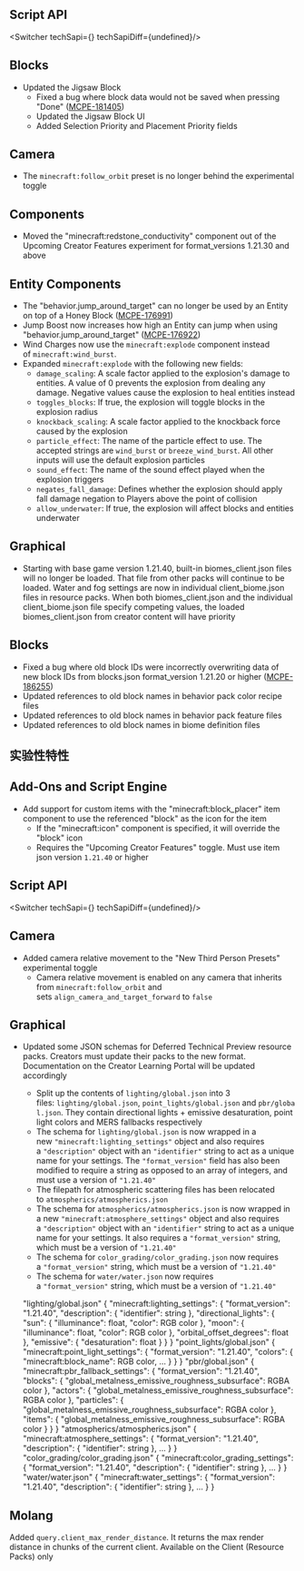 




## **Script API**

<Switcher techSapi={<TechSapiStable/>} techSapiDiff={undefined}/>

## Blocks

-   Updated the Jigsaw Block
    -   Fixed a bug where block data would not be saved when pressing "Done" ([MCPE-181405](https://bugs.mojang.com/browse/MCPE-181405))
    -   Updated the Jigsaw Block UI
    -   Added Selection Priority and Placement Priority fields

## Camera

-   The `minecraft:follow_orbit` preset is no longer behind the experimental toggle

## Components

-   Moved the "minecraft:redstone\_conductivity" component out of the Upcoming Creator Features experiment for format\_versions 1.21.30 and above

## Entity Components

-   The "behavior.jump\_around\_target" can no longer be used by an Entity on top of a Honey Block ([MCPE-176991](https://bugs.mojang.com/browse/MCPE-176991))
-   Jump Boost now increases how high an Entity can jump when using "behavior.jump\_around\_target" ([MCPE-176922](https://bugs.mojang.com/browse/MCPE-176922))
-   Wind Charges now use the `minecraft:explode` component instead of `minecraft:wind_burst`.
-   Expanded `minecraft:explode` with the following new fields:
    -   `damage_scaling`: A scale factor applied to the explosion's damage to entities. A value of 0 prevents the explosion from dealing any damage. Negative values cause the explosion to heal entities instead
    -   `toggles_blocks`: If true, the explosion will toggle blocks in the explosion radius
    -   `knockback_scaling`: A scale factor applied to the knockback force caused by the explosion
    -   `particle_effect`: The name of the particle effect to use. The accepted strings are `wind_burst` or `breeze_wind_burst`. All other inputs will use the default explosion particles
    -   `sound_effect`: The name of the sound effect played when the explosion triggers
    -   `negates_fall_damage`: Defines whether the explosion should apply fall damage negation to Players above the point of collision
    -   `allow_underwater`: If true, the explosion will affect blocks and entities underwater

## Graphical

-   Starting with base game version 1.21.40, built-in biomes\_client.json files will no longer be loaded. That file from other packs will continue to be loaded. Water and fog settings are now in individual client\_biome.json files in resource packs. When both biomes\_client.json and the individual client\_biome.json file specify competing values, the loaded biomes\_client.json from creator content will have priority

## Blocks

-   Fixed a bug where old block IDs were incorrectly overwriting data of new block IDs from blocks.json format\_version 1.21.20 or higher ([MCPE-186255](https://bugs.mojang.com/browse/MCPE-186255))
-   Updated references to old block names in behavior pack color recipe files
-   Updated references to old block names in behavior pack feature files
-   Updated references to old block names in biome definition files




<h2 className="experimental_divider">实验性特性</h2>




## Add-Ons and Script Engine

-   Add support for custom items with the "minecraft:block\_placer" item component to use the referenced "block" as the icon for the item
    -   If the "minecraft:icon" component is specified, it will override the "block" icon
    -   Requires the "Upcoming Creator Features" toggle. Must use item json version `1.21.40` or higher


## **Script API**

<Switcher techSapi={<TechSapiExp/>} techSapiDiff={undefined}/>

## Camera

-   Added camera relative movement to the "New Third Person Presets" experimental toggle
    -   Camera relative movement is enabled on any camera that inherits from `minecraft:follow_orbit` and sets `align_camera_and_target_forward` to `false`

## Graphical

-   Updated some JSON schemas for Deferred Technical Preview resource packs. Creators must update their packs to the new format. Documentation on the Creator Learning Portal will be updated accordingly
    -   Split up the contents of `lighting/global.json` into 3 files: `lighting/global.json`, `point_lights/global.json` and `pbr/global.json`. They contain directional lights + emissive desaturation, point light colors and MERS fallbacks respectively
    -   The schema for `lighting/global.json` is now wrapped in a new `"minecraft:lighting_settings"` object and also requires a `"description"` object with an `"identifier"` string to act as a unique name for your settings. The `"format_version"` field has also been modified to require a string as opposed to an array of integers, and must use a version of `"1.21.40"`
    -   The filepath for atmospheric scattering files has been relocated to `atmospherics/atmospherics.json`
    -   The schema for `atmospherics/atmospherics.json` is now wrapped in a new `"minecraft:atmosphere_settings"` object and also requires a `"description"` object with an `"identifier"` string to act as a unique name for your settings. It also requires a `"format_version"` string, which must be a version of `"1.21.40"`
    -   The schema for `color_grading/color_grading.json` now requires a `"format_version"` string, which must be a version of `"1.21.40"`
    -   The schema for `water/water.json` now requires a `"format_version"` string, which must be a version of `"1.21.40"`

    "lighting/global.json"
    \{
    	"minecraft:lighting_settings": \{
    		"format_version": "1.21.40",
    		"description": \{
    			"identifier": string
    		\},
    		"directional_lights": \{
    			"sun": \{
    				"illuminance": float,
    				"color": RGB color
    			\},
    			"moon": \{
    				"illuminance": float,
    				"color": RGB color
    			\},
    			"orbital_offset_degrees": float
    		\},
    		"emissive": \{
    			"desaturation": float
    		\}
    	\}
    \}
    "point_lights/global.json"
    \{
    	"minecraft:point_light_settings": \{
    		"format_version": "1.21.40",
    		"colors": \{
    			"minecraft:block_name": RGB color,
    			...
    		\}
    	\}
    \}
    "pbr/global.json"
    \{
    	"minecraft:pbr_fallback_settings": \{
    		"format_version": "1.21.40",
    		"blocks": \{
    			"global_metalness_emissive_roughness_subsurface": RGBA color
    		\},
    		"actors": \{
    			"global_metalness_emissive_roughness_subsurface": RGBA color
    		\},
    		"particles": \{
    			"global_metalness_emissive_roughness_subsurface": RGBA color
    		\},
    		"items": \{
    			"global_metalness_emissive_roughness_subsurface": RGBA color
    		\}
    	\}
    \}
    "atmospherics/atmospherics.json"
    \{
    	"minecraft:atmosphere_settings": \{
    		"format_version": "1.21.40",
    		"description": \{
    			"identifier": string
    		\},
    		...
    	\}
    \}
    "color_grading/color_grading.json"
    \{
    	"minecraft:color_grading_settings": \{
    		"format_version": "1.21.40",
    		"description": \{
    			"identifier": string
    		\},
    		...
    	\}
    \}
    "water/water.json"
    \{
    	"minecraft:water_settings": \{
    		"format_version": "1.21.40",
    		"description": \{
    			"identifier": string
    		\},
    		...
    	\}
    \}
    

## Molang

Added `query.client_max_render_distance`. It returns the max render distance in chunks of the current client. Available on the Client (Resource Packs) only